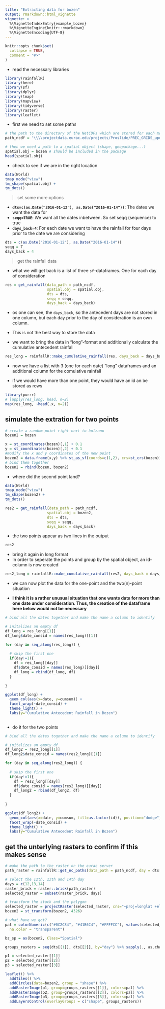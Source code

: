 ---
title: "Extracting data for bozen"
output: rmarkdown::html_vignette
vignette: >
  %\VignetteIndexEntry{example_bozen}
  %\VignetteEngine{knitr::rmarkdown}
  %\VignetteEncoding{UTF-8}
---

```{r, include = FALSE}
knitr::opts_chunk$set(
  collapse = TRUE,
  comment = "#>"
)
```

- read the necessary libraries


```{r setup, echo=T, message=FALSE, warning=FALSE}
library(rainfallR)
library(here)
library(sf)
library(dplyr)
library(tmap)
library(mapview)
library(tidyverse)
library(raster)
library(leaflet)
```

- first we need to set some paths

```{r}
# the path to the directory of the NetCDFs which are stored for each month
path_ncdf = "\\\\projectdata.eurac.edu/projects/Proslide/PREC_GRIDS_updated/"

# then we need a path to a spatial object (shape, geopackage...)
spatial.obj = bozen # should be included in the package
head(spatial.obj)
```

- check to see if we are in the right location

```{r, echo=F}
data(World)
tmap_mode("view")
tm_shape(spatial.obj) +
tm_dots()
```


> set some more options

  + **`dts=c(as.Date("2016-01-12"), as.Date("2016-01-14"))`**: The dates we want the data for
  + **`seqq=TRUE`**: We want all the dates inbetween. So set seqq (sequence) to true
  + **`days_back=4`**: For each date we want to have the rainfall for four days prior to the date we are considering

```{r, echo=T}
dts = c(as.Date("2016-01-12"), as.Date("2016-01-14"))
seqq = T 
days_back = 4
```

> get the rainfall data

- what we will get back is a list of three `sf`-dataframes. One for each day of consideration

```{r getdata, echo=T, warning=F, message=F}
res = get_rainfall(data_path = path_ncdf,
                   spatial.obj = spatial.obj,
                   dts = dts,
                   seqq = seqq, 
                   days_back = days_back)
```


- os one can see, the `days_back`, so the antecedent days are not stored in one column, but each day prior to the day of consideration is an own column. 

- This is not the best way to store the data

- we want to bring the data in "long"-format and additionally calculate the cumulative antecedent rainfall


```{r longformat}
res_long = rainfallR::make_cumulative_rainfall(res, days_back = days_back)
```


- now we have a list with 3 (one for each date) "long" dataframes and an additional column for the comulative rainfall

- if we would have more than one point, they would have an id an be stored as rows

```{r, message=F}
library(purrr)
# lapply(res_long, head, n=2)
map(res_long, ~head(.x, n=2))
```


## simulate the extration for two points

```{r makepoint}
# create a random point right next to bolzano
bozen2 = bozen 

x = st_coordinates(bozen)[,1] + 0.1
y = st_coordinates(bozen)[,2] + 0.1
#modify the x and y coordinates of the new point
bozen2 = data.frame(x,y) %>% st_as_sf(coords=c(1,2), crs=st_crs(bozen)) 
# bind them together
bozen2 = rbind(bozen, bozen2)
```

- where did the second point land?

```{r}
data(World)
tmap_mode("view")
tm_shape(bozen2) +
tm_dots()
```



```{r res2, warning=F, message=F, warning=F}
res2 = get_rainfall(data_path = path_ncdf,
                   spatial.obj = bozen2,
                   dts = dts,
                   seqq = seqq, 
                   days_back = days_back)
```
- the two points appear as two lines in the output

```{r}
res2
```


- bring it again in long format 
- In order to seperate the points and group by the spatial object, an id-column is now created

```{r id}
res2_long = rainfallR::make_cumulative_rainfall(res2, days_back = days_back)
```



- we can now plot the data for the one-point and the two(n)-point situation

- **I think it is a rather unusual situation that one wants data for more than one date under consideration. Thus, the creation of the dataframe here below would not be necessary**

```{r gg1, echo=F, fig.width=8}

# bind all the dates together and make the name a column to identify

# initalizes an empty df
df_long = res_long[[1]]
df_long$date_consid = names(res_long)[[1]]

for (day in seq_along(res_long)) {
  
  # skip the first one
  if(day!=1){
    df = res_long[[day]]
    df$date_consid = names(res_long)[[day]]
    df_long = rbind(df_long, df)
  }
  
}

ggplot(df_long) +
  geom_col(aes(x=date, y=cumsum)) +
  facet_wrap(~date_consid) +
  theme_light() +
  labs(y="Cumulative Antecedent Rainfall in Bozen")
  
```

- do it for the two points

```{r, fig.width=8}
# bind all the dates together and make the name a column to identify

# initalizes an empty df
df_long2 = res2_long[[1]]
df_long2$date_consid = names(res2_long)[[1]]

for (day in seq_along(res2_long)) {
  
  # skip the first one
  if(day!=1){
    df = res2_long[[day]]
    df$date_consid = names(res2_long)[[day]]
    df_long2 = rbind(df_long2, df)
  }
  
}

ggplot(df_long2) +
  geom_col(aes(x=date, y=cumsum, fill=as.factor(id)), position="dodge") +
  facet_wrap(~date_consid) +
  theme_light() +
  labs(y="Cumulative Antecedent Rainfall in Bozen")

```


## get the unterlying rasters to confirm if this makes sense

```{r readraster, warning=F, fig.width=8}
# make the path to the raster on the eurac server
path_raster = rainfallR::get_nc_paths(data_path = path_ncdf, day = dts[[1]], days_back = 5)

# select the 12th, 13th and 14th day
days = c(12,13,14)
raster_brick = raster::brick(path_raster)
selected_raster = subset(raster_brick, days)

# transform the stack and the polygon
selected_raster = projectRaster(selected_raster, crs="+proj=longlat +ellps=WGS84 +datum=WGS84 +no_defs")
bozen2 = st_transform(bozen2, 4326)

# what have we got?
pal = colorNumeric(c("#0C2C84", "#41B6C4", "#FFFFCC"), values(selected_raster[[1]]),
  na.color = "transparent")

bz_sp = as(bozen2, Class="Spatial")

groups_rasters = seq(dts[[1]], dts[[2]], by="day") %>% sapply(., as.character)

p1 = selected_raster[[1]]
p2 = selected_raster[[2]]
p3 = selected_raster[[3]]

leaflet() %>% 
  addTiles() %>% 
  addCircles(data=bozen2, group = "shape") %>% 
  addRasterImage(p1, group=groups_rasters[[1]], colors=pal) %>% 
  addRasterImage(p2, group=groups_rasters[[2]], colors=pal) %>% 
  addRasterImage(p3, group=groups_rasters[[3]], colors=pal) %>% 
  addLayersControl(overlayGroups = c("shape", groups_rasters))


```


